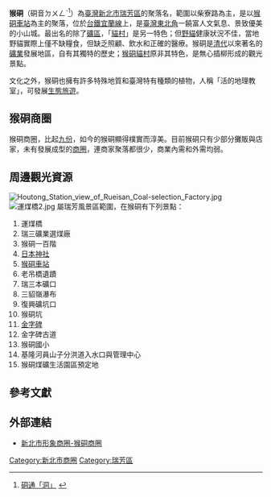 
{{命名|date=2015-9-13 (日) 16:36 (UTC)}}
'''猴硐'''（硐音ㄉㄨㄥˋ<ref>[http://dict2.variants.moe.edu.tw/variants/rbt/word_attribute.rbt?quote_code=QzA4NzMx 硐通「洞」] {{webarchive|url=https://web.archive.org/web/20170831184529/http://dict2.variants.moe.edu.tw/variants/rbt/word_attribute.rbt?quote_code=QzA4NzMx |date=2017-08-31 }}</ref>）為[[臺灣|臺灣]][[新北市|新北市]][[瑞芳區|瑞芳區]]的聚落名，範圍以柴寮路為主，是以[[猴硐車站|猴硐車站]]為主的聚落，位於[[台鐵|台鐵]][[宜蘭線|宜蘭線]]上，是[[臺灣東北角|臺灣東北角]]一饒富人文氣息、景致優美的小山城。最出名的除了[[礦區|礦區]]，「[[猴硐貓村|貓村]]」是另一特色；但[[野貓|野貓]]健康狀況不佳，當地野貓實際上僅不缺糧食，但缺乏照顧、飲水和正確的醫療。猴硐是[[清代|清代]]以來著名的[[礦業|礦業]]發展地區，自有其獨特的歷史；[[猴硐貓村|猴硐貓村]]原非其特色，是無心插柳形成的觀光景點。

文化之外，猴硐也擁有許多特殊地質和臺灣特有種類的植物，人稱「活的地理教室」，可發展[[生態旅遊|生態旅遊]]。

==猴硐商圈==
猴硐商圈，比起[[九份|九份]]，如今的猴硐顯得樸實而淳美。目前猴硐只有少部分攤販與店家，未有發展成型的[[商圈|商圈]]，連商家聚落都很少，商業內需和外需均弱。

==周邊觀光資源==
[[File:Houtong_Station_view_of_Rueisan_Coal-selection_Factory.jpg|thumb]]
[[File:運煤橋2.jpg|thumb]]
屬瑞芳風景區範圍，在猴硐有下列景點：
#運煤橋
#瑞三礦業選煤廠
#猴硐一百階
#[[猴硐神社|日本神社]]
#[[猴硐車站|猴硐車站]]
#老吊橋遺蹟
#瑞三本礦口
#三貂嶺瀑布
#復興礦坑口
#猴硐坑
#[[金字碑|金字碑]]
#金字碑古道
#猴硐國小
#基隆河員山子分洪道入水口與管理中心
#猴硐煤礦生活園區預定地

==參考文獻==
<div class="references-small">
<references></references>
</div>

==外部連結==
*[https://web.archive.org/web/20110713034934/http://www.shoppingareas.ntpc.gov.tw/_file/1454/SG/39306/D40000001454000011.html 新北市形象商圈-猴硐商圈]

{{新北市商圈}}
{{台灣經濟小作品}} 

[[Category:新北市商圈|Category:新北市商圈]]
[[Category:瑞芳區|Category:瑞芳區]]
